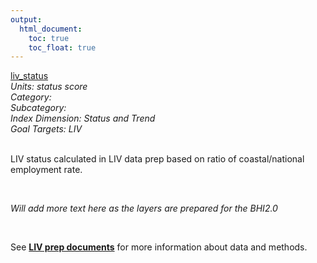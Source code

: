 ```yaml
---
output:
  html_document:
    toc: true
    toc_float: true
---
```


[liv_status](https://github.com/OHI-Science/bhi/blob/master/baltic/layers/liv_status_scores_bhi2015.csv)\
*Units: status score*\
*Category:*\
*Subcategory:*\
*Index Dimension: Status and Trend*\
*Goal Targets: LIV*\
<br>

LIV status calculated in LIV data prep based on ratio of coastal/national employment rate.

<br>

*Will add more text here as the layers are prepared for the BHI2.0*

<br>

See [**LIV prep documents**](https://github.com/OHI-Science/bhi-1.0-archive/blob/draft/baltic2015/prep/LIV/liv_prep.md) for more information about data and methods.

<br>

